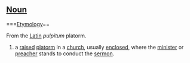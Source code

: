==[[Noun]]==

===[[Etymology]]==

From the [[Latin]] ''pulpitum'' platorm.

# a [[raised]] [[platorm]] in a [[church]], usually [[enclosed]], where the [[minister]] or [[preacher]] stands to conduct the [[sermon]].